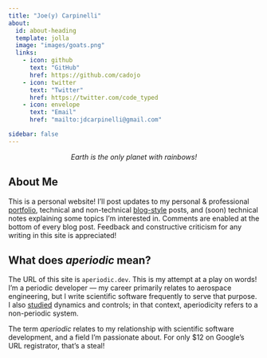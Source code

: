 ```yaml
---
title: "Joe(y) Carpinelli"
about:
  id: about-heading
  template: jolla
  image: "images/goats.png"
  links:
    - icon: github
      text: "GitHub"
      href: https://github.com/cadojo
    - icon: twitter
      text: "Twitter"
      href: https://twitter.com/code_typed
    - icon: envelope
      text: "Email"
      href: "mailto:jdcarpinelli@gmail.com"

sidebar: false
---
```


:::{#about-heading}

<div id="lead" class="lead">
  <center><p><i>Earth is the only planet with rainbows!</p></i></center>
  <script>
    let facts = [
      'Our planet\'s sky glows blue!',
      'The Vatican has more popes per capita than anywhere else.                                       ',
      'There are more trees on Earth than stars in the Milky Way.                                      ',
      'Humans consume around 12 billion pounds of coffee per year.                                     ',
      'Earth is the only planet in our solar system with rainbows.                                     ',
      'Modern transisters are smaller than the wavelength of visible light.                            ',
      'That shooting star you saw could\'ve been astronaut poop!                                       ',
      'In 2008, Norway knighted a penguin named Nils Olav.                                             ',
      'The most money ever paid for a cow in an auction was $1.3 million.                              ',
      'Every year, about 98% of the atoms in your body are replaced.                                   ',
      'Elephants are the only mammals that can\'t jump.',
      'Elephants are the only mammals with four knees.',
      'American car horns beep in the tone of F.',
      'Cats can hear ultrasound.',
      'The Neanderthal\'s brain was bigger than yours. Sorry.',
      '1 in 5,000 north Atlantic lobsters are born bright blue.'
    ];
    let fact = facts[Math.floor(Math.random() * facts.length)];
    document.querySelector("#lead").innerHTML = "<center><p><i>" + fact + "</i></p></center>";
  </script>
</div>

:::

## About Me

This is a personal website! I'll post updates to my personal & professional [portfolio](portfolio/background/introduction.md),
technical and non-technical [blog-style](blog/index.md) posts, and (soon) technical notes explaining some topics I'm 
interested in. Comments are enabled at the bottom of every blog post. Feedback and constructive criticism for any writing in this site is appreciated!

:::{.callout-note appearance="simple"}

## What does _aperiodic_ mean?

The URL of this site is `aperiodic.dev`. This is my attempt at a play on words! 
I'm a periodic developer --- my career primarily relates to aerospace engineering, but I 
write scientific software frequently to serve that purpose. I also [studied](portfolio/background/education.md) 
dynamics and controls; in that context, aperiodicity refers to a non-periodic system. 

The term _aperiodic_ relates to 
my relationship with scientific software development, and a field I'm passionate about. For only $12 on Google's URL 
registrator, that's a steal!

:::
